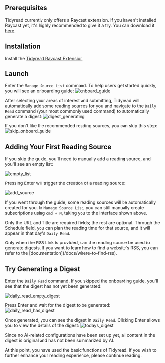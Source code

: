 
## Prerequisites

Tidyread currently only offers a Raycast extension. If you haven't installed Raycast yet, it's highly recommended to give it a try. You can download it [here](https://raycast.com/).

## Installation

Install the [Tidyread Raycast Extension](https://www.raycast.com/jaredliu233/tidyread---streamline-your-daily-reading)

## Launch

Enter the `Manage Source List` command. To help users get started quickly, you will see an onboarding guide:
![onboard_guide](https://tidyread.s3.us-west-2.amazonaws.com/onboard_guide.png)

After selecting your areas of interest and submitting, Tidyread will automatically add some reading sources for you and navigate to the `Daily Read` command (your most commonly used command) to automatically generate a digest:
![digest_generating](https://tidyread.s3.us-west-2.amazonaws.com/digest_generating.png)

If you don't like the recommended reading sources, you can skip this step:
![skip_onboard_guide](https://tidyread.s3.us-west-2.amazonaws.com/skip_onboard_guide.png)

## Adding Your First Reading Source

If you skip the guide, you'll need to manually add a reading source, and you'll see an empty list:

![empty_list](https://tidyread.s3.us-west-2.amazonaws.com/tidyread_empty_list.png)

Pressing Enter will trigger the creation of a reading source:

![add_source](https://tidyread.s3.us-west-2.amazonaws.com/tidyread_add_source.png)

If you went through the guide, some reading sources will be automatically created for you. In `Manage Source List`, you can still manually create subscriptions using `cmd + N`, taking you to the interface shown above.

Only the URL and Title are required fields; the rest are optional.
Through the Schedule field, you can plan the reading time for that source, and it will appear in that day's `Daily Read`.

<Callout type="info">
    Only when the RSS
    Link is provided, can the reading source be used to generate digests. If you want to learn how to find a website's RSS, you can refer to the [documentation](/docs/where-to-find-rss).
</Callout>

## Try Generating a Digest

Enter the `Daily Read` command. If you skipped the onboarding guide, you'll see that the digest has not yet been generated:

![daily_read_empty_digest](https://tidyread.s3.us-west-2.amazonaws.com/daily_read_empty_digest.png)

Press Enter and wait for the digest to be generated:
![daily_read_has_digest](https://tidyread.s3.us-west-2.amazonaws.com/daily_read_has_digest.png)

Once generated, you can see the digest in `Daily Read`. Clicking Enter allows you to view the details of the digest:
![todays_digest](https://tidyread.s3.us-west-2.amazonaws.com/todays_digest.png)

Since no AI-related configurations have been set up yet, all content in the digest is original and has not been summarized by AI.

At this point, you have used the basic functions of Tidyread. If you wish to further enhance your reading experience, please continue reading.
